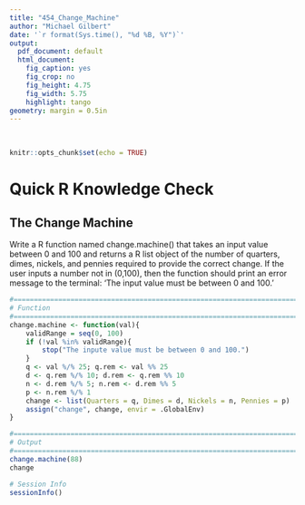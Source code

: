 ```yaml
---
title: "454_Change_Machine"
author: "Michael Gilbert"
date: '`r format(Sys.time(), "%d %B, %Y")`'
output:
  pdf_document: default
  html_document:
    fig_caption: yes
    fig_crop: no
    fig_height: 4.75
    fig_width: 5.75
    highlight: tango
geometry: margin = 0.5in
---
```

\
```r
knitr::opts_chunk$set(echo = TRUE)
```

# Quick R Knowledge Check

## The Change Machine

Write a R function named change.machine() that takes an input value between 0 and 100 and returns a R list object of the number of quarters, dimes, nickels, and pennies required to provide the correct change. If the user inputs a number not in (0,100), then the function should print an error message to the terminal: 'The input value must be between 0 and 100.' 

```r
#==============================================================================
# Function
#==============================================================================
change.machine <- function(val){
    validRange = seq(0, 100)
    if (!val %in% validRange){
        stop("The inpute value must be between 0 and 100.")
    }
    q <- val %/% 25; q.rem <- val %% 25
    d <- q.rem %/% 10; d.rem <- q.rem %% 10
    n <- d.rem %/% 5; n.rem <- d.rem %% 5
    p <- n.rem %/% 1
    change <- list(Quarters = q, Dimes = d, Nickels = n, Pennies = p)
    assign("change", change, envir = .GlobalEnv)
}

#==============================================================================
# Output
#==============================================================================
change.machine(88)
change
```

```r
# Session Info
sessionInfo()
```

